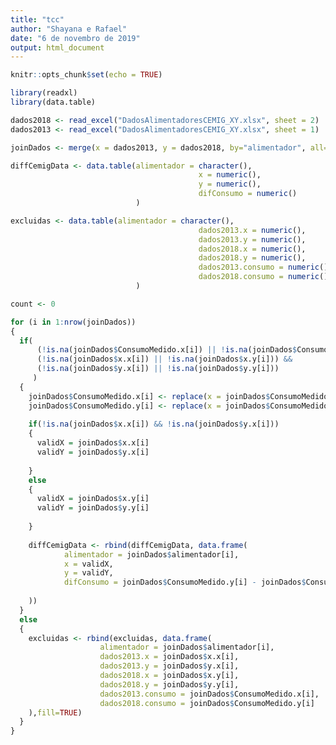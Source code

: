 ```yaml
---
title: "tcc"
author: "Shayana e Rafael"
date: "6 de novembro de 2019"
output: html_document
---
```


```r
knitr::opts_chunk$set(echo = TRUE)
```

```r
library(readxl)
library(data.table)

dados2018 <- read_excel("DadosAlimentadoresCEMIG_XY.xlsx", sheet = 2)
dados2013 <- read_excel("DadosAlimentadoresCEMIG_XY.xlsx", sheet = 1)

joinDados <- merge(x = dados2013, y = dados2018, by="alimentador", all=TRUE)

diffCemigData <- data.table(alimentador = character(),
                                          x = numeric(),
                                          y = numeric(),
                                          difConsumo = numeric()
                            )

excluidas <- data.table(alimentador = character(),
                                          dados2013.x = numeric(),
                                          dados2013.y = numeric(),
                                          dados2018.x = numeric(),
                                          dados2018.y = numeric(),
                                          dados2013.consumo = numeric(),
                                          dados2018.consumo = numeric()
                            )

count <- 0

for (i in 1:nrow(joinDados))
{
  if(
      (!is.na(joinDados$ConsumoMedido.x[i]) || !is.na(joinDados$ConsumoMedido.y[i])) &&
      (!is.na(joinDados$x.x[i]) || !is.na(joinDados$x.y[i])) && 
      (!is.na(joinDados$y.x[i]) || !is.na(joinDados$y.y[i]))
     )
  {
    joinDados$ConsumoMedido.x[i] <- replace(x = joinDados$ConsumoMedido.x[i], list = is.na(joinDados$ConsumoMedido.x[i]), values = 0)
    joinDados$ConsumoMedido.y[i] <- replace(x = joinDados$ConsumoMedido.y[i], list = is.na(joinDados$ConsumoMedido.y[i]), values = 0)
    
    if(!is.na(joinDados$x.x[i]) && !is.na(joinDados$y.x[i]))
    {
      validX = joinDados$x.x[i]
      validY = joinDados$y.x[i]
      
    }
    else
    {
      validX = joinDados$x.y[i]
      validY = joinDados$y.y[i]
      
    }
    
    diffCemigData <- rbind(diffCemigData, data.frame(
            alimentador = joinDados$alimentador[i],
            x = validX,
            y = validY,
            difConsumo = joinDados$ConsumoMedido.y[i] - joinDados$ConsumoMedido.x[i]
      
    ))
  }
  else
  {
    excluidas <- rbind(excluidas, data.frame(
                    alimentador = joinDados$alimentador[i],
                    dados2013.x = joinDados$x.x[i],
                    dados2013.y = joinDados$y.x[i],
                    dados2018.x = joinDados$x.y[i],
                    dados2018.y = joinDados$y.y[i],
                    dados2013.consumo = joinDados$ConsumoMedido.x[i],
                    dados2018.consumo = joinDados$ConsumoMedido.y[i]
    ),fill=TRUE)
  }
}

```

